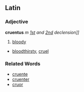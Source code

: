 ==Latin==
===Adjective===
'''cruentus''' ''m'' ''[[Wiktionary Appendix:Latin first declension|1st]] and [[Wiktionary Appendix:Latin second declension|2nd]] declension]]''

#[[bloody]]
*[[bloodthirsty]], [[cruel]]
===Related Words===
*[[cruente]]
*[[cruenter]]
*[[cruor]]